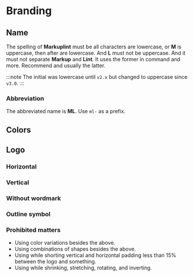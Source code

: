 
# Branding

## Name

The spelling of **Markuplint** must be all characters are lowercase, or **M** is uppercase, then after are lowercase. And **L** must not be uppercase. And it must not separate **Markup** and **Lint**. It uses the former in command and more. Recommend and usually the latter.

:::note
The initial was lowercase until `v2.x` but changed to uppercase since `v3.0`.
:::

### Abbreviation

The abbreviated name is **ML**. Use `ml-` as a prefix.

## Colors

<Grid>
  <Color name="ML Blue" r={21} g={114} b={235} />
  <Color name="ML Ink" r={51} g={51} b={51} />
</Grid>

## Logo

### Horizontal

<Grid vertical>
  <LogoContainer src="/img/logo-horizontal.svg" caption="Standard (Symbol and wordmark)" mode="light" />
  <LogoContainer src="/img/logo-horizontal.svg#d" caption="Standard (Symbol and wordmark) on Dark" mode="dark" />
  <LogoContainer src="/img/logo-horizontal.svg#sl" caption="Monochrome (Symbol and wordmark)" mode="light" />
  <LogoContainer src="/img/logo-horizontal.svg#sd" caption="Monochrome (Symbol and wordmark) on Dark" mode="dark" />
</Grid>

### Vertical

<Grid colWidth="20em">
  <LogoContainer src="/img/logo-vertical.svg" caption="Standard (Symbol and wordmark)" mode="light" />
  <LogoContainer src="/img/logo-vertical.svg#d" caption="Standard on Dark (Symbol and wordmark)" mode="dark" />
  <LogoContainer src="/img/logo-vertical.svg#sl" caption="Monochrome (Symbol and wordmark)" mode="light" />
  <LogoContainer src="/img/logo-vertical.svg#sd" caption="Monochrome on Dark (Symbol and wordmark)" mode="dark" />
</Grid>

### Without wordmark

<Grid colWidth="20em">
  <LogoContainer src="/img/logo-symbol.svg" caption="Standard (Without wordmark)" mode="light" />
  <LogoContainer src="/img/logo-symbol.svg#d" caption="Standard (Without wordmark) on Dark" mode="dark" />
  <LogoContainer src="/img/logo-symbol.svg#sl" caption="Monochrome (Without wordmark)" mode="light" />
  <LogoContainer src="/img/logo-symbol.svg#sd" caption="Monochrome (Without wordmark) on Dark" mode="dark" />
</Grid>

### Outline symbol

<Grid colWidth="15em">
  <LogoContainer src="/img/logo-outline-light.svg" caption="Light stroke" mode="light" />
  <LogoContainer src="/img/logo-outline-medium.svg" caption="Medium stroke" mode="light" />
  <LogoContainer src="/img/logo-outline-bold.svg" caption="Bold stroke" mode="light" />
</Grid>

### Prohibited matters

- Using color variations besides the above.
- Using combinations of shapes besides the above.
- Using while shorting vertical and horizontal padding less than 15% between the logo and something.
- Using while shrinking, stretching, rotating, and inverting.
